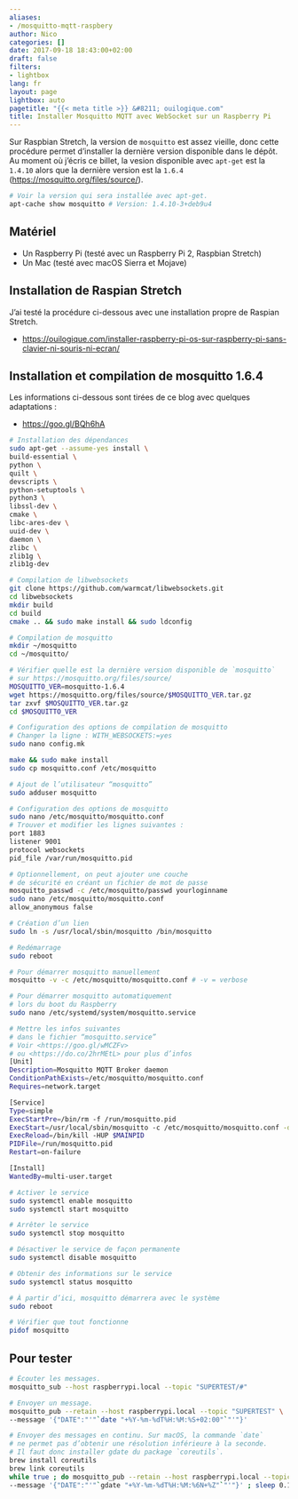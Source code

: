 ```yaml
---
aliases:
- /mosquitto-mqtt-raspbery
author: Nico
categories: []
date: 2017-09-18 18:43:00+02:00
draft: false
filters:
- lightbox
lang: fr
layout: page
lightbox: auto
pagetitle: "{{< meta title >}} &#8211; ouilogique.com"
title: Installer Mosquitto MQTT avec WebSocket sur un Raspberry Pi
---
```


Sur Raspbian Stretch, la version de `mosquitto` est assez vieille, donc cette procédure permet d’installer la dernière version disponible dans le dépôt.
Au moment où j’écris ce billet, la vesion disponible avec `apt-get` est la `1.4.10` alors que la dernière version est la `1.6.4` (<https://mosquitto.org/files/source/>).

```bash
# Voir la version qui sera installée avec apt-get.
apt-cache show mosquitto # Version: 1.4.10-3+deb9u4
```

## Matériel

-   Un Raspberry Pi (testé avec un Raspberry Pi 2, Raspbian Stretch)
-   Un Mac (testé avec macOS Sierra et Mojave)

## Installation de Raspian Stretch

J’ai testé la procédure ci-dessous avec une installation propre de Raspian Stretch.

-   <https://ouilogique.com/installer-raspberry-pi-os-sur-raspberry-pi-sans-clavier-ni-souris-ni-ecran/>

## Installation et compilation de mosquitto 1.6.4

Les informations ci-dessous sont tirées de ce blog avec quelques adaptations :

-   <https://goo.gl/BQh6hA>

```bash
# Installation des dépendances
sudo apt-get --assume-yes install \
build-essential \
python \
quilt \
devscripts \
python-setuptools \
python3 \
libssl-dev \
cmake \
libc-ares-dev \
uuid-dev \
daemon \
zlibc \
zlib1g \
zlib1g-dev

# Compilation de libwebsockets
git clone https://github.com/warmcat/libwebsockets.git
cd libwebsockets
mkdir build
cd build
cmake .. && sudo make install && sudo ldconfig

# Compilation de mosquitto
mkdir ~/mosquitto
cd ~/mosquitto/

# Vérifier quelle est la dernière version disponible de `mosquitto`
# sur https://mosquitto.org/files/source/
MOSQUITTO_VER=mosquitto-1.6.4
wget https://mosquitto.org/files/source/$MOSQUITTO_VER.tar.gz
tar zxvf $MOSQUITTO_VER.tar.gz
cd $MOSQUITTO_VER

# Configuration des options de compilation de mosquitto
# Changer la ligne : WITH_WEBSOCKETS:=yes
sudo nano config.mk

make && sudo make install
sudo cp mosquitto.conf /etc/mosquitto

# Ajout de l’utilisateur “mosquitto”
sudo adduser mosquitto

# Configuration des options de mosquitto
sudo nano /etc/mosquitto/mosquitto.conf
# Trouver et modifier les lignes suivantes :
port 1883
listener 9001
protocol websockets
pid_file /var/run/mosquitto.pid

# Optionnellement, on peut ajouter une couche
# de sécurité en créant un fichier de mot de passe
mosquitto_passwd -c /etc/mosquitto/passwd yourloginname
sudo nano /etc/mosquitto/mosquitto.conf
allow_anonymous false

# Création d’un lien
sudo ln -s /usr/local/sbin/mosquitto /bin/mosquitto

# Redémarrage
sudo reboot

# Pour démarrer mosquitto manuellement
mosquitto -v -c /etc/mosquitto/mosquitto.conf # -v = verbose

# Pour démarrer mosquitto automatiquement
# lors du boot du Raspberry
sudo nano /etc/systemd/system/mosquitto.service

# Mettre les infos suivantes
# dans le fichier “mosquitto.service”
# Voir <https://goo.gl/wMCZFv>
# ou <https://do.co/2hrMEtL> pour plus d’infos
[Unit]
Description=Mosquitto MQTT Broker daemon
ConditionPathExists=/etc/mosquitto/mosquitto.conf
Requires=network.target

[Service]
Type=simple
ExecStartPre=/bin/rm -f /run/mosquitto.pid
ExecStart=/usr/local/sbin/mosquitto -c /etc/mosquitto/mosquitto.conf -d
ExecReload=/bin/kill -HUP $MAINPID
PIDFile=/run/mosquitto.pid
Restart=on-failure

[Install]
WantedBy=multi-user.target

# Activer le service
sudo systemctl enable mosquitto
sudo systemctl start mosquitto

# Arrêter le service
sudo systemctl stop mosquitto

# Désactiver le service de façon permanente
sudo systemctl disable mosquitto

# Obtenir des informations sur le service
sudo systemctl status mosquitto

# À partir d’ici, mosquitto démarrera avec le système
sudo reboot

# Vérifier que tout fonctionne
pidof mosquitto
```

## Pour tester

```bash
# Écouter les messages.
mosquitto_sub --host raspberrypi.local --topic "SUPERTEST/#"
```

```bash
# Envoyer un message.
mosquitto_pub --retain --host raspberrypi.local --topic "SUPERTEST" \
--message '{"DATE":"'"`date "+%Y-%m-%dT%H:%M:%S+02:00"`"'"}'
```

```bash
# Envoyer des messages en continu. Sur macOS, la commande `date`
# ne permet pas d’obtenir une résolution inférieure à la seconde.
# Il faut donc installer gdate du package `coreutils`.
brew install coreutils
brew link coreutils
while true ; do mosquitto_pub --retain --host raspberrypi.local --topic "SUPERTEST" \
--message '{"DATE":"'"`gdate "+%Y-%m-%dT%H:%M:%6N+%Z"`"'"}' ; sleep 0.1 ; done
```

<!--
## Installation de Mosquitto MQTT

-   Sur le Mac, ouvrir le Terminal et taper la commande `ssh pi@raspberrypi.local`.
    Quand SSH demande d’autoriser la connexion, répondre `yes` en toutes lettres, puis entrer le mot de passe par défaut `raspberry`.
-   Changer la zone horaire avec `sudo raspi-config`, puis sélectionner `4 Localisation Options/I2 Change Timezone`.
-   Installer les mises à jour du système :

```bash
sudo apt-get update # ~ 2 min
sudo apt-get upgrade # ~ 12 min
sudo apt-get dist-upgrade # ~ 0 min
```

-   Installer GNU `screen` :

```bash
sudo apt-get install screen
nano ~/.screenrc
# Ajouter l’instruction suivante dans ~/.screenrc
shell -$SHELL
```

-   Installer `mosquitto` :

```bash
sudo apt-get install mosquitto mosquitto-clients python-mosquitto
```

-   Pour les tests, il faut commenter la ligne suivante dans le fichier `mosquitto.conf`

```bash
sudo nano /etc/mosquitto/conf.d/mosquitto.conf
# Et commenter la ligne ci-dessous
# password_file /etc/mosquitto/passwd
```

-   Le deamon `mosquitto` accepte les commandes suivantes :

```bash
sudo /etc/init.d/mosquitto status
sudo /etc/init.d/mosquitto start
sudo /etc/init.d/mosquitto stop
sudo /etc/init.d/mosquitto reload
sudo /etc/init.d/mosquitto try-restart
```

Il y a deux fichiers de configuration et les deux semblent être utilisés

```bash
/etc/mosquitto/mosquitto.conf # ⇒ configuration globale
/etc/mosquitto/conf.d/mosquitto.conf # ⇒ configuration pour le daemon
```

/var/log/mosquitto/mosquitto.log
/var/lib/mosquitto/mosquitto.db

mosquitto_sub -h test.mosquitto.org -t "SMBA38/#" –v

pi@raspberrypi:~$ mosquitto_pub -h test.mosquitto.org -t SMBA38/temps/Ext -m 17
pi@raspberrypi:~$ mosquitto_pub -h test.mosquitto.org -t SMBA38/temps/Ext -m 15
pi@raspberrypi:~$ mosquitto_pub -h test.mosquitto.org -t SMBA38/temps/Int -m 21

brew install mosquitto

/usr/local/etc/mosquitto/mosquitto.conf

brew services start mosquitto

mosquitto -c /usr/local/etc/mosquitto/mosquitto.conf

[1]: https://www.raspberrypi.org/downloads/raspbian/
[2]: https://etcher.io/
-->

